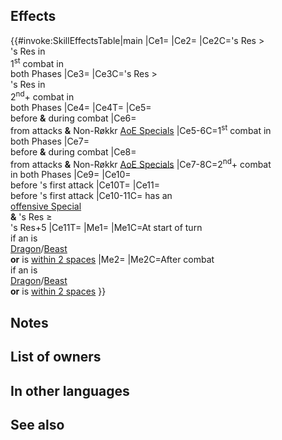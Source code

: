 {{Passive
|name=Pure Dragon Wall
|type=B
|exclusive=1
|canUseWeapon={{WeaponList|All}}
|canUseMove={{MoveList|All}}
|properties=random_owner
|1name=Pure Dragon Wall
|1tagid=SID_正真竜鱗障壁
|1effect=If a skill compares unit's Res to a foe's or ally's Res, treats unit's Res as if granted +5.<br><br>If unit's Res > foe's Res, reduces damage from attacks during combat and from area-of-effect Specials (excluding Røkkr area-of-effect Specials) by the following percentage: if it is unit's first combat initiated by unit or first combat initiated by foe in player phase or enemy phase, percentage = difference between stats × 6 (max 60%); otherwise, percentage = difference between stats × 4 (max 40%).<br><br>Inflicts Atk/Def/Res-5 on foe, deals damage = X% of unit's Res (if it is unit's first combat initiated by unit or first combat initiated by foe in player phase or enemy phase, X = 30; otherwise, X = 20; including from area-of-effect Specials; excluding Røkkr area-of-effect Specials), reduces damage from foe's attacks by X% of unit's Res (including from area-of-effect Specials; excluding Røkkr area-of-effect Specials), and neutralizes effects that inflict "Special cooldown charge -X" on unit during combat, and also, if foe's attack can trigger foe's Special and unit's Res ≥ foe's Res+5, inflicts Special cooldown count+1 on foe (cannot exceed the foe's maximum Special cooldown) and grants Special cooldown count-1 to unit before foe's first attack during combat.<br><br>At start of turn and after combat, if dragon or beast ally is on player team or if unit is within 2 spaces of an ally, restores 10 HP to unit.
|1cost=300
|1required=-
}}
==Effects==
{{#invoke:SkillEffectsTable|main
|Ce1={{Eft|Phantom|Res|5}}
|Ce2={{Eft|Damage Reduction|6 x ({{Tgt|Unit}}'s Res - {{Tgt|Foe)}}'s Res)<br>from attacks '''&''' Non-Røkkr [[AoE Specials]]|percent=1|max=60%}}
|Ce2C={{Tgt|Unit}}'s Res ><br>{{Tgt|Foe}}'s Res in<br>1<sup>st</sup> combat in<br>both Phases
|Ce3={{Eft|Damage Reduction|4 x ({{Tgt|Unit}}'s Res - {{Tgt|Foe)}}'s Res)<br>from attacks '''&''' Non-Røkkr [[AoE Specials]]|percent=1|max=40%}}
|Ce3C={{Tgt|Unit}}'s Res ><br>{{Tgt|Foe}}'s Res in<br>2<sup>nd</sup>+ combat in<br>both Phases
|Ce4={{Eft|Temporary debuffs|Atk/Def/Res|5}}
|Ce4T={{Tgt|Foe}}
|Ce5={{Eft|Damage Boost|30% of {{Tgt|Unit}}'s Res}}<br>before '''&''' during combat
|Ce6={{Eft|Damage Reduction|30% of {{Tgt|Unit}}'s Res}}<br>from attacks '''&''' Non-Røkkr [[AoE Specials]]
|Ce5-6C=1<sup>st</sup> combat in<br>both Phases
|Ce7={{Eft|Damage Boost|30% of {{Tgt|Unit}}'s Res}}<br>before '''&''' during combat
|Ce8={{Eft|Damage Reduction|30% of {{Tgt|Unit}}'s Res}}<br>from attacks '''&''' Non-Røkkr [[AoE Specials]]
|Ce7-8C=2<sup>nd</sup>+ combat<br>in both Phases
|Ce9={{Eft|Neutralize Guard}}
|Ce10={{Eft|Increase Cooldown|1}}<br>before {{Tgt|Foe}}'s first attack
|Ce10T={{Tgt|Foe}}
|Ce11={{Eft|Reduce Cooldown|1}}<br>before {{Tgt|Foe}}'s first attack
|Ce10-11C={{Tgt|Foe}} has an<br>[[offensive Special]]<br>'''&''' {{Tgt|Unit}}'s Res ≥<br>{{Tgt|Foe}}'s Res+5
|Ce11T={{Tgt|Unit}}
|Me1={{Eft|Heal|10}}
|Me1C=At start of turn<br>if an {{Tgt|Ally}} is<br>{{Cwti|group=1|Dragon,Beast}} [[Dragon]]/[[Beast]]<br>'''or''' is [[within 2 spaces]]
|Me2={{Eft|Heal|10}}
|Me2C=After combat<br>if an {{Tgt|Ally}} is<br>{{Cwti|group=1|Dragon,Beast}} [[Dragon]]/[[Beast]]<br>'''or''' is [[within 2 spaces]]
}}

==Notes==
{{Phantom|Res}}
{{DamagePercentageReduction}}
{{AoEDamageReduction}}
{{FirstCombat}}
{{DamageBoost}}
{{FlatDamageReduction}}
{{FlatAoEDamageReduction}}
{{CooldownChargeMinusNeutralization}}
{{CombatCooldownCount|+1}}
{{CombatCooldownCount|-1}}
{{Start-of-turn healing}}
{{After combat healing}}

==List of owners==
{{Skill Hero List}}
==In other languages==
{{OtherLanguages
|japanese=
|german=
|spanishEU=
|spanishLA=
|french=
|italian=
|chineseTW=
|portuguese=
}}
==See also==
{{See also skills|cond=(Description LIKE '%if a skill compares unit_s Res to a foe_s or ally_s Res%' OR Description LIKE '%If unit_s Res > foe_s Res, reduces damage from attacks%' OR (Description LIKE '%inflicts Special cooldown count+%before%grants Special cooldown count-%' OR Description LIKE '%inflicts Special cooldown count+%grants Special cooldown count-%before%') AND Description NOT LIKE '%【Hush Spectrum】%') AND Exclusive='1'}}
{{Passives Navbox|B}}